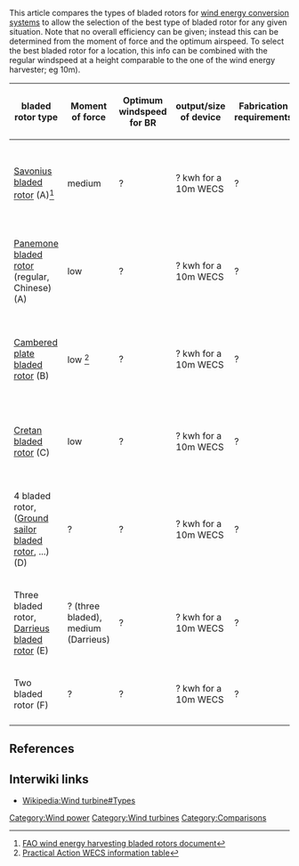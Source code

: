 This article compares the types of bladed rotors for [[wind energy conversion system]]s to allow the selection of the best type of bladed rotor for any given situation. Note that no overall efficiency can be given; instead this can be determined from the moment of force and the optimum airspeed. To select the best bladed rotor for a location, this info can be combined with the regular windspeed at a height comparable to the one of the wind energy harvester; eg 10m).

{| class="wikitable" style="text-align: center; width: auto;"
|-

! bladed rotor type
! Moment of force
! Optimum windspeed for BR
! output/size of device
! Fabrication requirements
! Difficulty of production
! Durability
! Difficulty of repair
! Production cost
|-
| [[Savonius bladed rotor]] (A)<ref>[http://www.fao.org/docrep/010/ah810e/AH810E06.htm FAO wind energy harvesting bladed rotors document]</ref>
| medium
| ?
| ? kwh for a 10m WECS
| ?
| can be made of steel or wood (eg from barrels, ...)
| medium
| ?
| low (?€/kwh)
|-
| [[Panemone bladed rotor]] (regular, Chinese) (A)
| low
| ?
| ? kwh for a 10m WECS
| ?
| can be made from wood or steel and cloth
| easy
| ?
| ?
|-
| [[Cambered plate bladed rotor]] (B)
| low <ref>[[Practical Action WECS information table]]</ref>
| ?
| ? kwh for a 10m WECS
| ?
| can be made of steel or wood (eg from barrels, ...)
| medium
| ?
| ?
|-
| [[Cretan bladed rotor]] (C)
| low
| ?
| ? kwh for a 10m WECS
| ?
| can be made of steel or wood and cloth
| easy
| ?
| ?
|-
| 4 bladed rotor, ([[Ground sailor bladed rotor]], ...) (D)
| ?
| ?
| ? kwh for a 10m WECS
| ?
| can be made of steel or wood and cloth
| easy to hard
| ?
| ?
|-
| Three bladed rotor, [[Darrieus bladed rotor]] (E)
| ? (three bladed), medium (Darrieus)
| ?
| ? kwh for a 10m WECS
| ?
| easy to hard (three bladed rotor), hard (Darrieus)
| ?
| ?
|-
| Two bladed rotor (F)
| ?
| ?
| ? kwh for a 10m WECS
| ?
| medium
| ?
| ?
|-
|}

==References==
{{reflist}}
[[Category:Wind power]]
[[Category:Wind turbines]]

== Interwiki links ==

* [[Wikipedia:Wind turbine#Types]]

[[Category:Comparisons]]